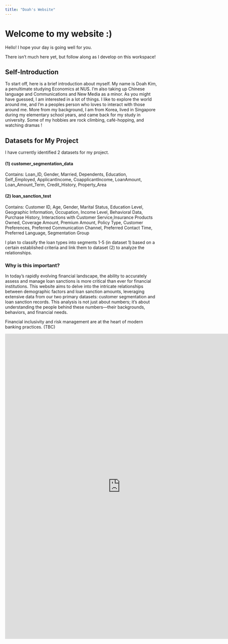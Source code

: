 ```yaml
---
title: "Doah's Website"
---
```


# Welcome to my website :)

Hello! I hope your day is going well for you.

There isn't much here yet, but follow along as I develop on this workspace!

## Self-Introduction

To start off, here is a brief introduction about myself. My name is Doah Kim, a penultimate studying Economics at NUS. I'm also taking up Chinese language and Communications and New Media as a minor. As you might have guessed, I am interested in a lot of things. I like to explore the world around me, and I'm a peoples person who loves to interact with those around me. More from my background, I am from Korea, lived in Singapore during my elementary school years, and came back for my study in university. Some of my hobbies are rock climbing, café-hopping, and watching dramas !

## Datasets for My Project

I have currently identified 2 datasets for my project.

#### (1) customer_segmentation_data

Contains: Loan_ID, Gender, Married, Dependents, Education, Self_Employed, ApplicantIncome, CoapplicantIncome, LoanAmount, Loan_Amount_Term, Credit_History, Property_Area

#### (2) loan_sanction_test

Contains: Customer ID, Age, Gender, Marital Status, Education Level, Geographic Information, Occupation, Income Level, Behavioral Data, Purchase History, Interactions with Customer Service,Insurance Products Owned, Coverage Amount, Premium Amount, Policy Type, Customer Preferences, Preferred Communication Channel, Preferred Contact Time, Preferred Language, Segmentation Group

I plan to classify the loan types into segments 1-5 (in dataset 1) based on a certain established criteria and link them to dataset (2) to analyze the relationships.

### Why is this important?

In today's rapidly evolving financial landscape, the ability to accurately assess and manage loan sanctions is more critical than ever for financial institutions. This website aims to delve into the intricate relationships between demographic factors and loan sanction amounts, leveraging extensive data from our two primary datasets: customer segmentation and loan sanction records. This analysis is not just about numbers; it's about understanding the people behind these numbers—their backgrounds, behaviors, and financial needs.

Financial inclusivity and risk management are at the heart of modern banking practices. (TBC)

```{=html}
<iframe height="1000" width="150%" frameborder="no" src="https://doah240315.shinyapps.io/kdfinal1/"> </iframe>
```
